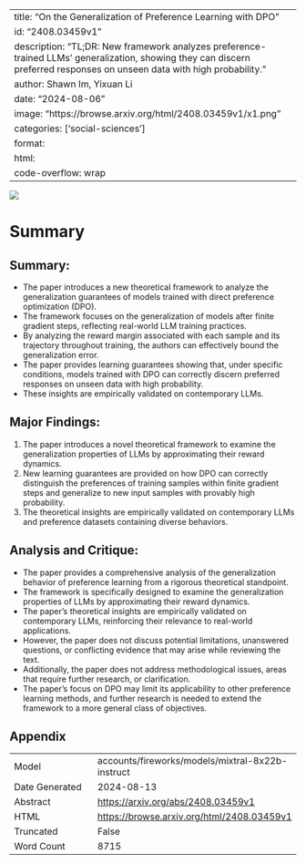 
---
title: "On the Generalization of Preference Learning with DPO"
id: "2408.03459v1"
description: "TL;DR: New framework analyzes preference-trained LLMs' generalization, showing they can discern preferred responses on unseen data with high probability."
author: Shawn Im, Yixuan Li
date: "2024-08-06"
image: "https://browse.arxiv.org/html/2408.03459v1/x1.png"
categories: ['social-sciences']
format:
  html:
    code-overflow: wrap
---

![](https://browse.arxiv.org/html/2408.03459v1/x1.png)

# Summary

## Summary:

- The paper introduces a new theoretical framework to analyze the generalization guarantees of models trained with direct preference optimization (DPO).
- The framework focuses on the generalization of models after finite gradient steps, reflecting real-world LLM training practices.
- By analyzing the reward margin associated with each sample and its trajectory throughout training, the authors can effectively bound the generalization error.
- The paper provides learning guarantees showing that, under specific conditions, models trained with DPO can correctly discern preferred responses on unseen data with high probability.
- These insights are empirically validated on contemporary LLMs.

## Major Findings:

1. The paper introduces a novel theoretical framework to examine the generalization properties of LLMs by approximating their reward dynamics.
2. New learning guarantees are provided on how DPO can correctly distinguish the preferences of training samples within finite gradient steps and generalize to new input samples with provably high probability.
3. The theoretical insights are empirically validated on contemporary LLMs and preference datasets containing diverse behaviors.

## Analysis and Critique:

- The paper provides a comprehensive analysis of the generalization behavior of preference learning from a rigorous theoretical standpoint.
- The framework is specifically designed to examine the generalization properties of LLMs by approximating their reward dynamics.
- The paper's theoretical insights are empirically validated on contemporary LLMs, reinforcing their relevance to real-world applications.
- However, the paper does not discuss potential limitations, unanswered questions, or conflicting evidence that may arise while reviewing the text.
- Additionally, the paper does not address methodological issues, areas that require further research, or clarification.
- The paper's focus on DPO may limit its applicability to other preference learning methods, and further research is needed to extend the framework to a more general class of objectives.

## Appendix

|          |          |
|----------|----------|
| Model     | accounts/fireworks/models/mixtral-8x22b-instruct       |
| Date Generated     | 2024-08-13       |
| Abstract | [https://arxiv.org/abs/2408.03459v1](https://arxiv.org/abs/2408.03459v1)        |
| HTML     | [https://browse.arxiv.org/html/2408.03459v1](https://browse.arxiv.org/html/2408.03459v1)       |
| Truncated       | False       |
| Word Count       | 8715       |